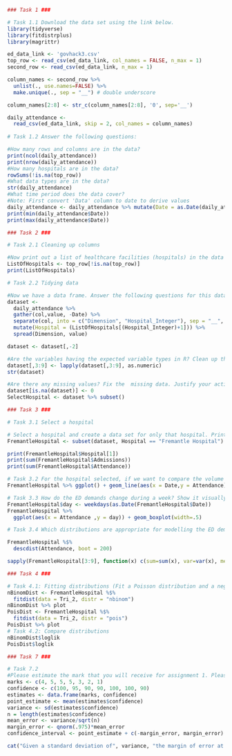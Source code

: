 ```{r}

### Task 1 ###

# Task 1.1 Download the data set using the link below.
library(tidyverse)
library(fitdistrplus)
library(magrittr)

ed_data_link <- 'govhack3.csv'
top_row <- read_csv(ed_data_link, col_names = FALSE, n_max = 1)
second_row <- read_csv(ed_data_link, n_max = 1)

column_names <- second_row %>% 
  unlist(., use.names=FALSE) %>% 
  make.unique(., sep = "__") # double underscore

column_names[2:8] <- str_c(column_names[2:8], '0', sep='__')

daily_attendance <- 
  read_csv(ed_data_link, skip = 2, col_names = column_names)
  
# Task 1.2 Answer the following questions:

#How many rows and columns are in the data?
print(ncol(daily_attendance))
print(nrow(daily_attendance))
#How many hospitals are in the data?
rowSums(!is.na(top_row))
#What data types are in the data?
str(daily_attendance)
#What time period does the data cover?
#Note: First convert 'Data' column to date to derive values
daily_attendance <- daily_attendance %>% mutate(Date = as.Date(daily_attendance$Date, format="%d-%B-%Y"))
print(min(daily_attendance$Date))
print(max(daily_attendance$Date))
```
```{r}
### Task 2 ###

# Task 2.1 Cleaning up columns

#Now print out a list of healthcare facilities (hospitals) in the data set.
ListOfHospitals <- top_row[!is.na(top_row)]
print(ListOfHospitals)

# Task 2.2 Tidying data

#Now we have a data frame. Answer the following questions for this data frame.
dataset <- 
  daily_attendance %>%
  gather(col,value, -Date) %>%
  separate(col, into = c("Dimension", "Hospital_Integer"), sep = "__", convert = TRUE) %>%
  mutate(Hospital = (ListOfHospitals[(Hospital_Integer)+1])) %>%
  spread(Dimension, value)

dataset <- dataset[,-2]

#Are the variables having the expected variable types in R? Clean up the data types.
dataset[,3:9] <- lapply(dataset[,3:9], as.numeric)
str(dataset)

#Are there any missing values? Fix the  missing data. Justify your actions.
dataset[is.na(dataset)] <- 0
SelectHospital <- dataset %>% subset()
```

```{r}
### Task 3 ###

# Task 3.1 Select a hospital

# Select a hospital and create a data set for only that hospital. Print out the hospital's name, the total number of ED attendances and the total number of admissions.
FremantleHospital <- subset(dataset, Hospital == "Fremantle Hospital")

print(FremantleHospital$Hospital[1])
print(sum(FremantleHospital$Admissions))
print(sum(FremantleHospital$Attendance))

# Task 3.2 For the hospital selected, if we want to compare the volume of ED demands across the year, which plot can we use? Show your plot and explain what the plot shows. (Hint: Which variables measure the ED demands?)
FremantleHospital %>% ggplot() + geom_line(aes(x = Date,y = Attendance))

# Task 3.3 How do the ED demands change during a week? Show it visually.
FremantleHospital$day <- weekdays(as.Date(FremantleHospital$Date))
FremantleHospital %>% 
  ggplot(aes(x = Attendance ,y = day)) + geom_boxplot(width=.5)

# Task 3.4 Which distributions are appropriate for modelling the ED demand? Which variables meet the assumptions for the Poisson distribution? To reduce the dependence between consecutive days, we randomly sample 200 records out of the whole dataset (all records for the selected hospital) for modelling.

FremantleHospital %$%
  descdist(Attendance, boot = 200)

sapply(FremantleHospital[3:9], function(x) c(sum=sum(x), var=var(x), mean=mean(x)))
```

```{r}
### Task 4 ###

# Task 4.1: Fitting distributions (Fit a Poisson distribution and a negative binomial distribution on Tri_2. You may use functions provided by the package fitdistrplus)
nBinomDist <- FremantleHospital %$%
  fitdist(data = Tri_2, distr = "nbinom")
nBinomDist %>% plot
PoisDist <- FremantleHospital %$%
  fitdist(data = Tri_2, distr = "pois")
PoisDist %>% plot
# Task 4.2: Compare distributions
nBinomDist$loglik
PoisDist$loglik
```
```{r}
### Task 7 ###

# Task 7.2
#Please estimate the mark that you will receive for assignment 1. Please provide both a point estimate and an interval estimate (a confidence interval). You don’t need to provide a mathematical model, but please explain how do you use conditional information to reach the estimates. Based on the conditional information, explain what you would have done differently to improve that mark?
marks <- c(4, 5, 5, 5, 3, 2, 1)
confidence <- c(100, 95, 90, 90, 100, 100, 90)
estimates <- data.frame(marks, confidence)
point_estimate <- mean(estimates$confidence)
variance <- sd(estimates$confidence)
n = length(estimates$confidence)
mean_error <- variance/sqrt(n)
margin_error <- qnorm(.975)*mean_error
confidence_interval <- point_estimate + c(-margin_error, margin_error)

cat("Given a standard deviation of", variance, "the margin of error at 95% confidence for how well I believe I've answered each given task for the assessment (from 0-100) is,", margin_error, ". Therefore, the confidence interval is between", confidence_interval, "with a point estimate of", point_estimate,".")

```


